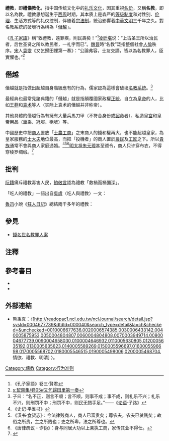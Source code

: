 {{POV|time=2018-05-16}}
{{儒家}}
'''禮教'''，即'''禮儀教化'''，指中国传统文化中的[[礼乐制度|礼乐文化]]，因其重視[[名份|名份]]，又稱'''名教'''，即以名為教。禮教思想诞生于[[西周|西周]]时期，其本质上是森严的[[等级制度|等级制度]]和对性别、[[伦理|伦理]]、生活方式等的礼仪控制，伴随着[[宗法制|宗法制]]，統治影響着[[中華文明|中華文明]]三千年之久。對名教系統的破壞行為稱為「[[#僭越|僭越]]」。

《[[孔子家語|孔子家語]]》稱“敦禮教，遠罪疾，則民壽矣！”<ref>《孔子家語》卷三·賢君</ref>[[凌廷堪|凌廷堪]]说：“上古圣王所以治民者，后世圣贤之所以教民者，一礼字而已”。[[魏晉|魏晉]]時“名教”泛指整個社會[[伦理|人倫]]秩序。[[宋朝|宋]]人[[袁燮|袁燮]]《又乞歸田裡第一奏》：“公論弗容，士友交謫，皆以為名教罪人，臣實懼也。”<ref>[[s:絜齋集/卷05#又乞歸田里第一奏|s:絜齋集/卷05#又乞歸田里第一奏]]</ref>

== 僭越 ==
僭越就是指做出超越自身階級應有的行為，儒家認為這樣會破壞[[礼乐制度|名教系統]]。<ref>子曰：“名不正，则言不顺；言不顺，则事不成；事不成，则礼乐不兴；礼乐不兴，则刑罚不中；刑罚不中，则民无措手足。”——《[[论语|论语]]·子路》</ref>

最經典也最常見諸典籍的「僭越」就是指顛覆國家政權[[正統史觀|正統]]，自立為[[皇帝|皇帝]]的人，比如[[王莽|王莽]]和[[袁术|袁术]]等人（实际上袁术的僭越并非称帝）。

其他具體的僭越行為有擁有大量兵馬刀甲（不符合身份或[[詔命|詔命]]者）、私造[[宮殿|皇宮]]和皇帝用品（車乘、冠服、稱號）等。

中國歷史中把[[商人|商人]]置放「[[士農工商|士農工商]]」之末{{fact|也是防止僭越行為的產生。}}商人的錢和權再大，也不能超越皇家，為皇家服務的[[士大夫|士大夫]]地位最高，而把「投機者」的商人置於[[農民|農民]]及[[工匠|工匠]]之下。所以[[貴族|貴族]]通常不會與商人家庭通婚。<ref>《史记·平淮书》</ref><ref>《汉书·食货志》：今法律贱商人，商人已富贵矣；尊农夫，农夫已贫贱矣；故俗之所贵，主之所贱也；吏之所卑，法之所尊也。</ref><ref>《唐律疏议・诈伪》：身与同居大功以上亲执工商，家传其业不得仕。</ref>[[明太祖|明太祖]][[朱元璋|朱元璋]]甚至颁令，商人只许穿布衣，不得穿绫罗绸缎。<ref>{{cite web|url=http://news.163.com/09/0216/08/528TGQB600011247.html|title=《新历史》：朱元璋让农民穿绸商人穿布|publisher=网易新闻|accessdate=2012-01-11|archive-date=2018-03-03|archive-url=https://web.archive.org/web/20180303225109/http://news.163.com/09/0216/08/528TGQB600011247.html|dead-url=no}}</ref>

== 批判 ==
[[阮籍|阮籍]]痛斥禮教毒害人民，[[鮑敬言|鮑敬言]]認為禮教「救禍而禍彌深」。

「吃人的禮教」一語出自[[吳虞|吳虞]]〈吃人與禮教〉一文：{{cquote|孔二先生的禮教講到極點，就非殺人吃人不成功，這真是殘酷極了！一部歷史裡面，講道德、說仁義的人，時機一到，他就直接間接地都會吃起人肉來。就是現在的人，或者也有沒做過吃人的事，但他們想吃人，想咬你幾口出氣的心，總未必打掃得乾乾淨淨。……我們應該明白了：吃人的就是講禮教的，講禮教的就是吃人的呀！<ref>《新青年》第六卷第六號（1919年11月1日出版）</ref>}}

[[魯迅|魯迅]]小說《[[狂人日记|狂人日記]]》總結兩千多年的禮教：{{cquote|我翻開歷史一查，這歷史沒有年代，歪歪斜斜的每頁上都寫著『仁義道德』幾個字，我橫豎睡不著，仔細看了半夜，纔從字縫裡看出字來，滿本都寫著兩個字『吃人』。}}

== 參見 ==
* [[錢名世#名教罪人案|錢名世名教罪人案]]

== 注釋 ==
{{reflist}}

== 參考書目 ==
{{refbegin}}
* {{cite book zh|author=蔡尚思|title=《中國禮教思想史》|publisher=上海古籍出版社|date=2006-12|pages=277P|series=中华学术丛书|ISBN=9787532545162}}
* {{citation|author=[[余英時|余英時]]|title=〈名教危機與魏晉士風的演變〉}}
{{refend}}
==外部連結==
*熊秉真：〈[http://readopac1.ncl.edu.tw/nclJournal/search/detail.jsp?sysId=0004677739&dtdId=000040&search_type=detail&la=ch&checked=&unchecked=0010006677636,0020006574385,0030006433142,0040005875953,0050004804807,0060004804808,0070003949714,0080004677739,0090004658030,0100004646932,0110005630805,0120005635192,0130005635623,0140005589269,0150005596697,0160005596698,0170005568702,0180005546515,0190005498006,0200005468704, 情欲、禮教、明清] {{Wayback|url=http://readopac1.ncl.edu.tw/nclJournal/search/detail.jsp?sysId=0004677739&dtdId=000040&search_type=detail&la=ch&checked=&unchecked=0010006677636,0020006574385,0030006433142,0040005875953,0050004804807,0060004804808,0070003949714,0080004677739,0090004658030,0100004646932,0110005630805,0120005635192,0130005635623,0140005589269,0150005596697,0160005596698,0170005568702,0180005546515,0190005498006,0200005468704, |date=20210221222311 }}〉。

[[Category:儒教|Category:儒教]]
[[Category:行为准则|Category:行为准则]]